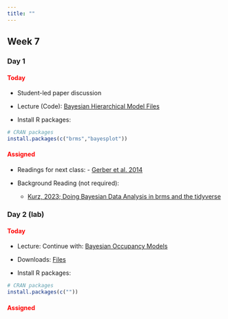 ```yaml
---
title: ""
---
```


## Week 7

### Day 1

#### [Today]{style="color:red;"}

-   Student-led paper discussion

-   Lecture (Code): <a href="/classfiles/hbayes/Bayesian.Hierarchical.Model.zip">Bayesian Hierarchical Model Files</a>

-   Install R packages:

```r
# CRAN packages
install.packages(c("brms","bayesplot"))
```

#### [Assigned]{style="color:red;"}
 -   Readings for next class: 
    - <a href="/readings/Gerber et al. 2014.pdf">Gerber et al. 2014</a>

 
- Background Reading (not required): 
  - [Kurz, 2023; Doing Bayesian Data Analysis in brms and the tidyverse](https://bookdown.org/content/3686/) 


### Day 2 (lab)

#### [Today]{style="color:red;"}

-   Lecture: Continue with: <a href="/FW680A4/bayesian.occ.qmd">Bayesian Occupancy Models</a>

-   Downloads: <a href="/classfiles/occlab/week7files.zip">Files</a>

-   Install R packages:

```r
# CRAN packages
install.packages(c(""))
```


#### [Assigned]{style="color:red;"}



<!-- -   Readings for next class:  -->
<!--     - <a href="https://statistics4ecologists-v2.netlify.app/mmi#mmi">Fieberg, Ch. 8</a> -->






